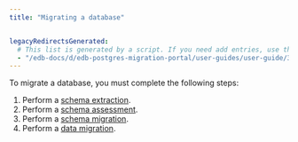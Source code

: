 ```yaml
---
title: "Migrating a database"


legacyRedirectsGenerated:
  # This list is generated by a script. If you need add entries, use the `legacyRedirects` key.
  - "/edb-docs/d/edb-postgres-migration-portal/user-guides/user-guide/3.0.1/mp_migrating_database.html"
---
```


<div id="mp_migrating_database" class="registered_link"></div>

To migrate a database, you must complete the following steps:

1.  Perform a [schema extraction](01_mp_schema_extraction/#mp_schema_extraction).
2.  Perform a [schema assessment](02_mp_schema_assessment/#mp_schema_assessment).
3.  Perform a [schema migration](03_mp_schema_migration/#mp_schema_migration).
4.  Perform a [data migration](04_mp_data_migration/#mp_data_migration).



